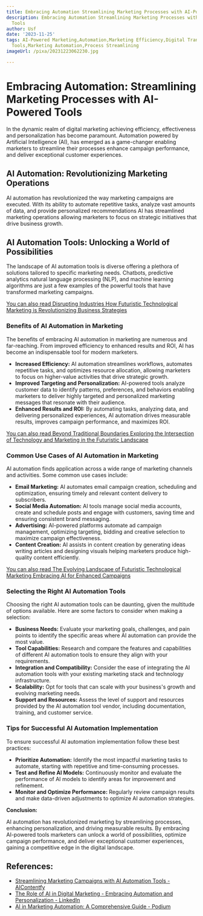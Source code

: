 ```yaml
---
title: Embracing Automation Streamlining Marketing Processes with AI-Powered Tools
description: Embracing Automation Streamlining Marketing Processes with AI-Powered
  Tools
author: Usf
date: '2023-11-25'
tags: AI-Powered Marketing,Automation,Marketing Efficiency,Digital Transformation,AI-Powered
  Tools,Marketing Automation,Process Streamlining
imageUrl: /pixa/20231223062230.jpg

---
```

# Embracing Automation: Streamlining Marketing Processes with AI-Powered Tools

In the dynamic realm  of digital marketing achieving efficiency, effectiveness and personalization has become paramount. Automation powered by Artificial Intelligence (AI),  has emerged as a game-changer enabling marketers  to streamline their processes enhance campaign performance,  and deliver exceptional customer  experiences.

## AI Automation:  Revolutionizing Marketing Operations

AI  automation has revolutionized  the way marketing campaigns are executed. With its ability to automate repetitive  tasks, analyze vast amounts of data, and provide personalized recommendations AI has streamlined  marketing  operations allowing marketers  to focus on strategic initiatives that drive business growth.

## AI Automation Tools:  Unlocking a  World of Possibilities

The landscape of AI automation tools is diverse offering a plethora of solutions tailored to specific marketing needs. Chatbots, predictive analytics natural language processing (NLP), and machine  learning algorithms are just a few examples of the powerful tools that have  transformed marketing campaigns.

[You can also read Disrupting Industries How Futuristic Technological Marketing is Revolutionizing Business Strategies](Disrupting%20Industries%20How%20Futuristic%20Technological%20Marketing%20is%20Revolutionizing%20Business%20Strategies)


### Benefits of AI Automation in Marketing

The benefits of embracing AI automation in marketing are numerous and far-reaching. From improved efficiency  to enhanced results and ROI, AI has become an indispensable tool for modern  marketers.

* **Increased  Efficiency:** AI automation streamlines workflows, automates repetitive tasks, and optimizes resource allocation, allowing marketers to focus on higher-value activities that drive strategic growth.
* **Improved Targeting and Personalization:** AI-powered tools analyze customer data  to identify patterns, preferences, and behaviors enabling marketers to  deliver highly targeted and personalized marketing messages that resonate with their audience.
* **Enhanced Results and ROI:** By  automating tasks,  analyzing data, and delivering  personalized experiences, AI automation drives  measurable results, improves  campaign performance, and maximizes ROI.

[You can also read Beyond Traditional Boundaries Exploring the Intersection of Technology and Marketing in the Futuristic Landscape](Beyond%20Traditional%20Boundaries%20Exploring%20the%20Intersection%20of%20Technology%20and%20Marketing%20in%20the%20Futuristic%20Landscape)


###  Common Use  Cases of AI Automation in Marketing

AI automation finds application across a wide range of marketing channels and activities. Some common use cases include:

*  **Email  Marketing:** AI automates email campaign  creation, scheduling and optimization, ensuring timely  and relevant content delivery to subscribers.
* **Social Media Automation:** AI tools manage social media accounts, create and schedule posts and  engage with customers, saving time and  ensuring consistent brand messaging.
* **Advertising:** AI-powered platforms automate ad campaign management, optimizing targeting, bidding and creative selection to maximize  campaign effectiveness.
* **Content Creation:** AI  assists in content  creation by generating ideas writing articles and designing visuals helping marketers produce high-quality content  efficiently.

[You can also read The Evolving Landscape of Futuristic  Technological Marketing Embracing AI for Enhanced Campaigns](The%20Evolving%20Landscape%20of%20Futuristic%20Technological%20Marketing%20Embracing%20AI%20for%20Enhanced%20Campaigns)


### Selecting the Right AI  Automation Tools

Choosing the right AI  automation tools can be daunting, given the multitude of options available. Here are some factors to consider when making a selection:

*  **Business Needs:** Evaluate your marketing goals, challenges,  and pain points to  identify the specific  areas  where AI automation can provide the most value.
* **Tool Capabilities:** Research and compare  the features  and capabilities of different AI  automation tools to ensure they align with your requirements.
* **Integration and Compatibility:** Consider the ease of  integrating the AI automation tools with your  existing marketing stack and technology infrastructure.
* **Scalability:** Opt for  tools that can scale with  your business's growth and evolving marketing needs.
* **Support and  Resources:** Assess the level of support and resources provided by the AI automation tool vendor, including documentation, training, and customer service.

###  Tips for Successful AI Automation Implementation

To ensure successful AI automation implementation follow these best practices:

* **Prioritize Automation:** Identify the most impactful marketing tasks to automate, starting with repetitive and time-consuming processes.
* **Test and Refine AI  Models:** Continuously monitor  and evaluate the  performance of AI models to identify areas for improvement and refinement.
* **Monitor  and Optimize  Performance:** Regularly review campaign results and make data-driven adjustments to optimize AI automation strategies.

**Conclusion:**

AI automation has revolutionized marketing by streamlining  processes, enhancing personalization, and driving measurable results. By embracing AI-powered tools marketers can  unlock a world  of possibilities, optimize campaign performance, and deliver exceptional customer experiences, gaining  a competitive edge in the digital landscape.

## References:
- [Streamlining Marketing Campaigns with AI Automation Tools - AIContentfy](https://aicontentfy.com/en/blog/streamlining-marketing-campaigns-with-ai-automation-tools)
- [The Role of AI in Digital Marketing - Embracing Automation and Personalization - LinkedIn](https://www.linkedin.com/pulse/role-ai-digital-marketing-embracing-automation-prashantha)
- [AI in Marketing Automation: A Comprehensive Guide - Podium](https://www.podium.com/article/ai-in-marketing-automation/)
